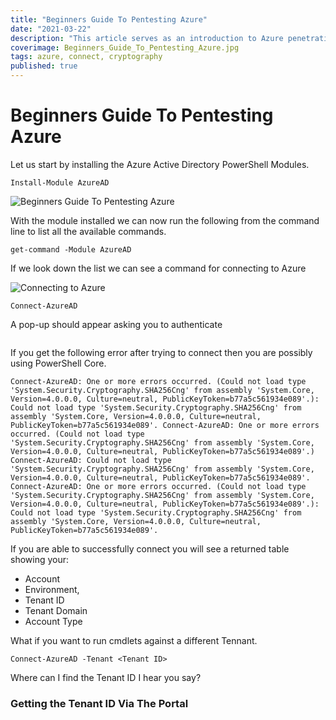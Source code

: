 ```yaml
---
title: "Beginners Guide To Pentesting Azure"
date: "2021-03-22"
description: "This article serves as an introduction to Azure penetration testing."
coverimage: Beginners_Guide_To_Pentesting_Azure.jpg
tags: azure, connect, cryptography
published: true
---
```

# Beginners Guide To Pentesting Azure

Let us start by installing the Azure Active Directory PowerShell Modules.

```
Install-Module AzureAD
```

<img src="fc3f3cf0-9981-42f0-8a46-62d1a50b6286.png" class="img-fluid" alt="Beginners Guide To Pentesting Azure">

With the module installed we can now run the following from the command line to list all the available commands. 

```
get-command -Module AzureAD
```

If we look down the list we can see a command for connecting to Azure 

<img src="c3a9c547-7ef9-4f8d-8e5c-fd81d074a561.png" class="img-fluid" alt="Connecting to Azure">

```
Connect-AzureAD
```

A pop-up should appear asking you to authenticate 

<img src="05931e0d-0154-4591-99fd-5a11d6d3f6e7.png" class="img-fluid" alt="">


If you get the following error after trying to connect then you are possibly using PowerShell Core. 

`Connect-AzureAD: One or more errors occurred. (Could not load type 'System.Security.Cryptography.SHA256Cng' from assembly 'System.Core, Version=4.0.0.0, Culture=neutral, PublicKeyToken=b77a5c561934e089'.): Could not load type 'System.Security.Cryptography.SHA256Cng' from assembly 'System.Core, Version=4.0.0.0, Culture=neutral, PublicKeyToken=b77a5c561934e089'.
Connect-AzureAD: One or more errors occurred. (Could not load type 'System.Security.Cryptography.SHA256Cng' from assembly 'System.Core, Version=4.0.0.0, Culture=neutral, PublicKeyToken=b77a5c561934e089'.)
Connect-AzureAD: Could not load type 'System.Security.Cryptography.SHA256Cng' from assembly 'System.Core, Version=4.0.0.0, Culture=neutral, PublicKeyToken=b77a5c561934e089'.
Connect-AzureAD: One or more errors occurred. (Could not load type 'System.Security.Cryptography.SHA256Cng' from assembly 'System.Core, Version=4.0.0.0, Culture=neutral, PublicKeyToken=b77a5c561934e089'.): Could not load type 'System.Security.Cryptography.SHA256Cng' from assembly 'System.Core, Version=4.0.0.0, Culture=neutral, PublicKeyToken=b77a5c561934e089'.`


If you are able to successfully connect you will see a returned table showing your:

* Account
* Environment, 
* Tenant ID
* Tenant Domain
* Account Type

What if you want to run cmdlets against a different Tennant. 

```
Connect-AzureAD -Tenant <Tenant ID>
```

Where can I find the Tenant ID I hear you say?

### Getting the Tenant ID Via The Portal

<img src="75cd2d95-b2cc-442f-a519-60f59b371c5d.png" class="img-fluid" alt="">

<img src="3ec7c6d8-e478-47a1-9acd-9bf7b3ab6548.png" class="img-fluid" alt="">